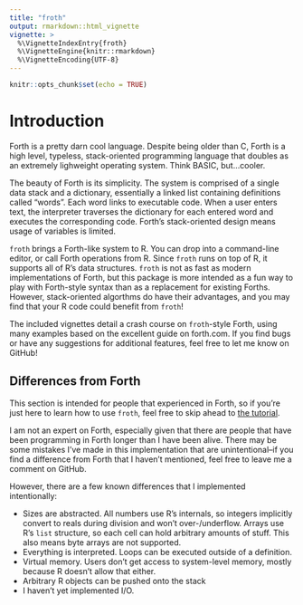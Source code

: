 ```yaml
---
title: "froth"
output: rmarkdown::html_vignette
vignette: >
  %\VignetteIndexEntry{froth}
  %\VignetteEngine{knitr::rmarkdown}
  %\VignetteEncoding{UTF-8}
---
```


```r
knitr::opts_chunk$set(echo = TRUE)
```

# Introduction

Forth is a pretty darn cool language. Despite being older than C, Forth is a high level, typeless, stack-oriented programming language that doubles as an extremely lighweight operating system. Think BASIC, but...cooler.

The beauty of Forth is its simplicity. The system is comprised of a single data stack and a dictionary, essentially a linked list containing definitions called "words". Each word links to executable code. When a user enters text, the interpreter traverses the dictionary for each entered word and executes the corresponding code. Forth's stack-oriented design means usage of variables is limited. 

`froth` brings a Forth-like system to R. You can drop into a command-line editor, or call Forth operations from R. Since `froth` runs on top of R, it supports all of R's data structures. `froth` is not as fast as modern implementations of Forth, but this package is more intended as a fun way to play with Forth-style syntax than as a replacement for existing Forths. However, stack-oriented algorthms do have their advantages, and you may find that your R code could benefit from `froth`!

The included vignettes detail a crash course on `froth`-style Forth, using many examples based on the excellent guide on forth.com. If you find bugs or have any suggestions for additional features, feel free to let me know on GitHub!

## Differences from Forth

This section is intended for people that experienced in Forth, so if you're just here to learn how to use `froth`, feel free to skip ahead to [the tutorial](https://www.ahl27.com/froth/articles/FundamentalFroth).

I am not an expert on Forth, especially given that there are people that have been programming in Forth longer than I have been alive. There may be some mistakes I've made in this implementation that are unintentional--if you find a difference from Forth that I haven't mentioned, feel free to leave me a comment on GitHub.

However, there are a few known differences that I implemented intentionally:

- Sizes are abstracted. All numbers use R's internals, so integers implicitly convert to reals during division and won't over-/underflow. Arrays use R's `list` structure, so each cell can hold arbitrary amounts of stuff. This also means byte arrays are not supported.
- Everything is interpreted. Loops can be executed outside of a definition.
- Virtual memory. Users don't get access to system-level memory, mostly because R doesn't allow that either.
- Arbitrary R objects can be pushed onto the stack
- I haven't yet implemented I/O.
